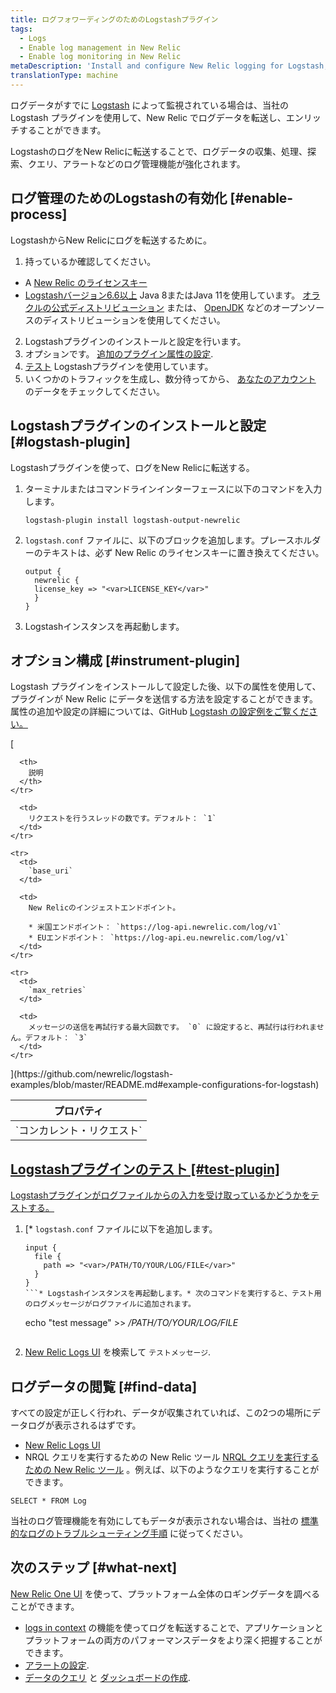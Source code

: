 ```yaml
---
title: ログフォワーディングのためのLogstashプラグイン
tags:
  - Logs
  - Enable log management in New Relic
  - Enable log monitoring in New Relic
metaDescription: 'Install and configure New Relic logging for Logstash, so you can use enhanced log management capabilities.'
translationType: machine
---
```


ログデータがすでに [Logstash](https://www.elastic.co/products/logstash) によって監視されている場合は、当社の Logstash プラグインを使用して、New Relic でログデータを転送し、エンリッチすることができます。

LogstashのログをNew Relicに転送することで、ログデータの収集、処理、探索、クエリ、アラートなどのログ管理機能が強化されます。

## ログ管理のためのLogstashの有効化 [#enable-process]

LogstashからNew Relicにログを転送するために。

1. 持っているか確認してください。

* A [New Relic のライセンスキー](/docs/apis/intro-apis/new-relic-api-keys/#ingest-license-key)
* [Logstashバージョン6.6以上](https://www.elastic.co/guide/en/logstash/current/installing-logstash.html) Java 8またはJava 11を使用しています。 [オラクルの公式ディストリビューション](http://www.oracle.com/technetwork/java/javase/downloads/index.html) または、 [OpenJDK](http://openjdk.java.net/) などのオープンソースのディストリビューションを使用してください。

2. [](#logstash-plugin)Logstashプラグインのインストールと設定を行います。
3. オプションです。 [追加のプラグイン属性の設定](#instrument-plugin).
4. [テスト](#test-plugin) Logstashプラグインを使用しています。
5. いくつかのトラフィックを生成し、数分待ってから、 [あなたのアカウント](#find-data) のデータをチェックしてください。

## Logstashプラグインのインストールと設定 [#logstash-plugin]

Logstashプラグインを使って、ログをNew Relicに転送する。

1. ターミナルまたはコマンドラインインターフェースに以下のコマンドを入力します。

   ```
   logstash-plugin install logstash-output-newrelic
   ```

2. `logstash.conf` ファイルに、以下のブロックを追加します。プレースホルダーのテキストは、必ず New Relic のライセンスキーに置き換えてください。

   ```
   output {
     newrelic {
     license_key => "<var>LICENSE_KEY</var>"
     }
   }
   ```

3. Logstashインスタンスを再起動します。

## オプション構成 [#instrument-plugin]

Logstash プラグインをインストールして設定した後、以下の属性を使用して、プラグインが New Relic にデータを送信する方法を設定することができます。属性の追加や設定の詳細については、GitHub [Logstash の設定例をご覧ください。](https://github.com/newrelic/logstash-examples/blob/master/README.md#example-configurations-for-logstash)

<table>
  [<thead>
    <tr>
      <th style={{ width: "200px" }}>
        プロパティ
      </th>

      <th>
        説明
      </th>
    </tr>
  </thead><tbody>
    <tr>
      <td>
        `コンカレント・リクエスト`
      </td>

      <td>
        リクエストを行うスレッドの数です。デフォルト： `1`
      </td>
    </tr>

    <tr>
      <td>
        `base_uri`
      </td>

      <td>
        New Relicのインジェストエンドポイント。

        * 米国エンドポイント： `https://log-api.newrelic.com/log/v1`
        * EUエンドポイント： `https://log-api.eu.newrelic.com/log/v1`
      </td>
    </tr>

    <tr>
      <td>
        `max_retries`
      </td>

      <td>
        メッセージの送信を再試行する最大回数です。 `0` に設定すると、再試行は行われません。デフォルト： `3`
      </td>
    </tr>
  </tbody>](https://github.com/newrelic/logstash-examples/blob/master/README.md#example-configurations-for-logstash)
</table>

## [Logstashプラグインのテスト [#test-plugin]](https://github.com/newrelic/logstash-examples/blob/master/README.md#example-configurations-for-logstash)

[Logstashプラグインがログファイルからの入力を受け取っているかどうかをテストする。](https://github.com/newrelic/logstash-examples/blob/master/README.md#example-configurations-for-logstash)

1. [* `logstash.conf` ファイルに以下を追加します。

     ```
     input {
       file {
         path => "<var>/PATH/TO/YOUR/LOG/FILE</var>"
       }
     }
     ```* Logstashインスタンスを再起動します。* 次のコマンドを実行すると、テスト用のログメッセージがログファイルに追加されます。

     ```
     echo "test message" >> <var>/PATH/TO/YOUR/LOG/FILE</var>
     ```](https://github.com/newrelic/logstash-examples/blob/master/README.md#example-configurations-for-logstash)

2. [](https://github.com/newrelic/logstash-examples/blob/master/README.md#example-configurations-for-logstash)

   [](https://github.com/newrelic/logstash-examples/blob/master/README.md#example-configurations-for-logstash)[New Relic Logs UI](https://one.newrelic.com/launcher/logger.log-launcher) を検索して `テストメッセージ`.

## ログデータの閲覧 [#find-data]

すべての設定が正しく行われ、データが収集されていれば、この2つの場所にデータログが表示されるはずです。

* [New Relic Logs UI](https://one.newrelic.com/launcher/logger.log-launcher)
* NRQL クエリを実行するための New Relic ツール [NRQL クエリを実行するための New Relic ツール](/docs/chart-builder/use-chart-builder/choose-data/use-advanced-nrql-mode-specify-data) 。例えば、以下のようなクエリを実行することができます。

```
SELECT * FROM Log
```

当社のログ管理機能を有効にしてもデータが表示されない場合は、当社の [標準的なログのトラブルシューティング手順](/docs/logs/log-management/troubleshooting/no-log-data-appears-ui/) に従ってください。

## 次のステップ [#what-next]

[New Relic One UI](/docs/logs/log-management/ui-data/use-logs-ui/) を使って、プラットフォーム全体のロギングデータを調べることができます。

* [logs in context](/docs/logs/enable-log-management-new-relic/configure-logs-context/configure-logs-context-apm-agents/) の機能を使ってログを転送することで、アプリケーションとプラットフォームの両方のパフォーマンスデータをより深く把握することができます。
* [アラートの設定](/docs/alerts-applied-intelligence/new-relic-alerts/alert-conditions/create-alert-conditions/).
* [データのクエリ](/docs/query-your-data/explore-query-data/get-started/introduction-querying-new-relic-data/) と [ダッシュボードの作成](/docs/query-your-data/explore-query-data/dashboards/introduction-dashboards/).